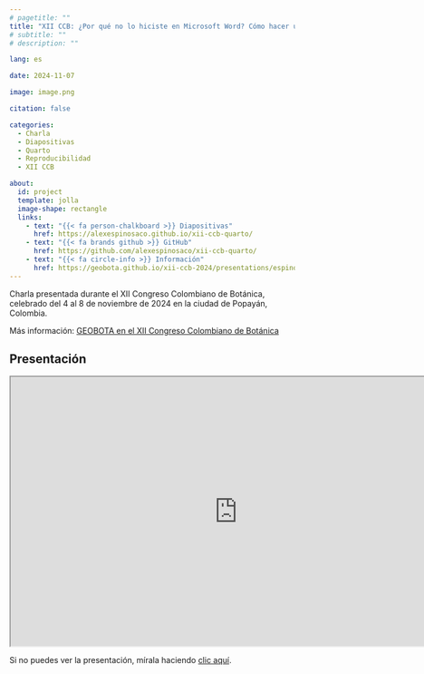 ```yaml
---
# pagetitle: ""
title: "XII CCB: ¿Por qué no lo hiciste en Microsoft Word? Cómo hacer una tesis doctoral reproducible usando R y Quarto"
# subtitle: ""
# description: ""

lang: es

date: 2024-11-07

image: image.png

citation: false

categories: 
  - Charla
  - Diapositivas
  - Quarto
  - Reproducibilidad
  - XII CCB

about:
  id: project
  template: jolla
  image-shape: rectangle
  links:
    - text: "{{< fa person-chalkboard >}} Diapositivas"
      href: https://alexespinosaco.github.io/xii-ccb-quarto/
    - text: "{{< fa brands github >}} GitHub"
      href: https://github.com/alexespinosaco/xii-ccb-quarto/
    - text: "{{< fa circle-info >}} Información"
      href: https://geobota.github.io/xii-ccb-2024/presentations/espinosa-correa/
---
```


:::{ #project}
:::

Charla presentada durante el XII Congreso Colombiano de Botánica, celebrado del 4 al 8 de noviembre de 2024 en la ciudad de Popayán, Colombia.

Más información: [GEOBOTA en el XII Congreso Colombiano de Botánica](https://geobota.github.io/xii-ccb-2024/presentations/espinosa-correa/)

## Presentación

```{=html}
<iframe width="800" height="475" src="https://alexespinosaco.github.io/xii-ccb-quarto/" title="Presentación XII CCB"></iframe>
```

Si no puedes ver la presentación, mírala haciendo [clic aquí](https://alexespinosaco.github.io/xii-ccb-quarto/). 
